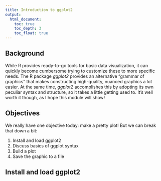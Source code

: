 ```yaml
---
title: Introduction to ggplot2
output: 
  html_document:
    toc: true
    toc_depth: 3
    toc_float: true
---
```


## Background

While R provides ready-to-go tools for basic data visualization, it can quickly become cumbersome trying to customize these to more specific needs. The R package _ggplot2_ provides an alternative "grammar of graphics" that makes constructing high-quality, nuanced graphics a lot easier. At the same time, _ggplot2_ accomplishes this by adopting its own peculiar syntax and structure, so it takes a little getting used to. It's well worth it though, as I hope this module will show!

## Objectives

We really have one objective today: make a pretty plot! But we can break that down a bit:

  1. Install and load ggplot2
  2. Discuss basics of ggplot syntax
  3. Build a plot
  4. Save the graphic to a file
  
## Install and load ggplot2

